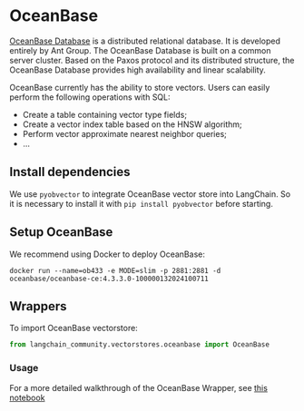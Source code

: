 # OceanBase

[OceanBase Database](https://github.com/oceanbase/oceanbase) is a distributed relational database. 
It is developed entirely by Ant Group. The OceanBase Database is built on a common server cluster. 
Based on the Paxos protocol and its distributed structure, the OceanBase Database provides high availability and linear scalability.

OceanBase currently has the ability to store vectors. Users can easily perform the following operations with SQL:

- Create a table containing vector type fields;
- Create a vector index table based on the HNSW algorithm;
- Perform vector approximate nearest neighbor queries;
- ...

## Install dependencies

We use `pyobvector` to integrate OceanBase vector store into LangChain.
So it is necessary to install it with `pip install pyobvector` before starting.

## Setup OceanBase

We recommend using Docker to deploy OceanBase:

```shell
docker run --name=ob433 -e MODE=slim -p 2881:2881 -d oceanbase/oceanbase-ce:4.3.3.0-100000132024100711
```

## Wrappers

To import OceanBase vectorstore:
```python
from langchain_community.vectorstores.oceanbase import OceanBase
```

### Usage

For a more detailed walkthrough of the OceanBase Wrapper, see [this notebook](/docs/integrations/vectorstores/oceanbase)